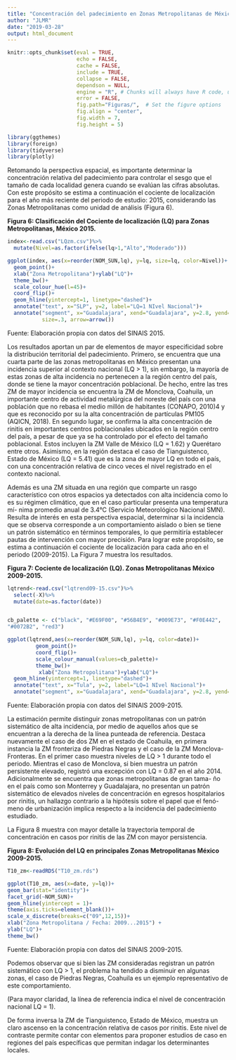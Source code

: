 ```yaml
---
title: "Concentración del padecimiento en Zonas Metropolitanas de México"
author: "JLMR"
date: "2019-03-28"
output: html_document
---
```



```r
knitr::opts_chunk$set(eval = TRUE, 
                      echo = FALSE, 
                      cache = FALSE,
                      include = TRUE,
                      collapse = FALSE,
                      dependson = NULL,
                      engine = "R", # Chunks will always have R code, unless noted
                      error = FALSE,                      
                      fig.path="Figuras/",  # Set the figure options
                      fig.align = "center", 
                      fig.width = 7,
                      fig.height = 5)
```



```r
library(ggthemes)
library(foreign)
library(tidyverse)
library(plotly)

```



Retomando la perspectiva espacial, es importante determinar la concentración relativa del padecimiento para controlar el sesgo que el tamaño
de cada localidad genera cuando se evalúan las cifras absolutas. Con este
propósito se estima a continuación el cociente de localización para el año
más reciente del periodo de estudio: 2015, considerando las Zonas Metropolitanas como unidad de análisis (Figura 6).




**Figura 6: Clasificación del Cociente de localización (LQ) para Zonas Metropolitanas, México 2015.**
```r

index<-read.csv("LQzm.csv")%>%
  mutate(Nivel=as.factor(ifelse(lq>1,"Alto","Moderado")))

ggplot(index, aes(x=reorder(NOM_SUN,lq), y=lq, size=lq, color=Nivel))+
  geom_point()+
  xlab("Zona Metropolitana")+ylab("LQ")+
  theme_bw()+
  scale_colour_hue(l=45)+
  coord_flip()+
  geom_hline(yintercept=1, linetype="dashed")+
  annotate("text", x="SLP", y=2, label="LQ=1 NIvel Nacional")+
  annotate("segment", x="Guadalajara", xend="Guadalajara", y=2.8, yend=1.2, 
           size=.3, arrow=arrow()) 
```
Fuente: Elaboración propia con datos del SINAIS 2015.

Los resultados aportan un par de elementos de mayor especificidad sobre la distribución territorial del padecimiento. Primero, se encuentra que
una cuarta parte de las zonas metropolitanas en México presentan una incidencia superior al contexto nacional (LQ > 1), sin embargo, la mayoría
de estas zonas de alta incidencia no pertenecen a la región centro del país,
donde se tiene la mayor concentración poblacional. De hecho, entre las
tres ZM de mayor incidencia se encuentra la ZM de Monclova, Coahuila, un importante centro de actividad metalúrgica del noreste del país con
una población que no rebasa el medio millón de habitantes (CONAPO,
2010)4 y que es reconocido por su la alta concentración de partículas PM105
(AQICN, 2018).
En segundo lugar, se confirma la alta concentración de rinitis en importantes centros poblacionales ubicados en la región centro del país, a pesar
de que ya se ha controlado por el efecto del tamaño poblacional. Estos
incluyen la ZM Valle de México (LQ = 1.62) y Querétaro entre otros.
Asimismo, en la región destaca el caso de Tianguistenco, Estado de
México (LQ = 5.41) que es la zona de mayor LQ en todo el país, con una
concentración relativa de cinco veces el nivel registrado en el contexto
nacional.

Además es una ZM situada en una región que comparte un rasgo característico con otros espacios ya detectados con alta incidencia como lo es su
régimen climático, que en el caso particular presenta una temperatura mí-
nima promedio anual de 3.4°C (Servicio Meteorológico Nacional SMN).
Resulta de interés en esta perspectiva espacial, determinar si la incidencia que se observa corresponde a un comportamiento aislado o bien
se tiene un patrón sistemático en términos temporales, lo que permitiría
establecer pautas de intervención con mayor precisión. Para lograr este
propósito, se estima a continuación el cociente de localización para cada
año en el periodo (2009-2015). La Figura 7 muestra los resultados.


**Figura 7: Cociente de localización (LQ). Zonas Metropolitanas México 2009-2015.**

```r

lqtrend<-read.csv("lqtrend09-15.csv")%>%
  select(-X)%>%
  mutate(date=as.factor(date))


cb_palette <- c("black", "#E69F00", "#56B4E9", "#009E73", "#F0E442",
"#0072B2", "red3")

ggplot(lqtrend,aes(x=reorder(NOM_SUN,lq), y=lq, color=date))+
         geom_point()+
         coord_flip()+
         scale_colour_manual(values=cb_palette)+
         theme_bw()+
          xlab("Zona Metropolitana")+ylab("LQ")+
  geom_hline(yintercept=1, linetype="dashed")+
  annotate("text", x="Tula", y=2, label="LQ=1 NIvel Nacional")+
  annotate("segment", x="Guadalajara", xend="Guadalajara", y=2.8, yend=1.2, size=.3, arrow=arrow())+labs(color="Año")
```

Fuente: Elaboración propia con datos del SINAIS 2009-2015.

La estimación permite distinguir zonas metropolitanas con un patrón
sistemático de alta incidencia, por medio de aquellos años que se encuentran a la derecha de la línea punteada de referencia. Destaca nuevamente
el caso de dos ZM en el estado de Coahuila, en primera instancia la ZM
fronteriza de Piedras Negras y el caso de la ZM Monclova-Fronteras. En el
primer caso muestra niveles de LQ > 1 durante todo el periodo. Mientras el
caso de Monclova, si bien muestra un patrón persistente elevado, registró
una excepción con LQ = 0.87 en el año 2014.
Adicionalmente se encuentra que zonas metropolitanas de gran tama-
ño en el país como son Monterrey y Guadalajara, no presentan un patrón
sistemático de elevados niveles de concentración en egresos hospitalarios
por rinitis, un hallazgo contrario a la hipótesis sobre el papel que el fenó-
meno de urbanización implica respecto a la incidencia del padecimiento
estudiado.

La Figura 8 muestra con mayor detalle la trayectoria temporal de concentración en casos por rinitis de las ZM con mayor persistencia.

**Figura 8: Evolución del LQ en principales Zonas Metropolitanas México 2009-2015.**

```r

T10_zm<-readRDS("T10_zm.rds")

ggplot(T10_zm, aes(x=date, y=lq))+ 
geom_bar(stat="identity")+
facet_grid(~NOM_SUN)+
geom_hline(yintercept = 1)+
theme(axis.ticks=element_blank())+
scale_x_discrete(breaks=c("09",12,15))+
xlab("Zona Metropolitana / Fecha: 2009...2015") +
ylab("LQ")+
theme_bw()
```
Fuente: Elaboración propia con datos del SINAIS 2009-2015.




Podemos observar que si bien las ZM consideradas registran un patrón sistemático con LQ > 1, el problema ha tendido a disminuir en algunas zonas, el caso de Piedras Negras, Coahuila es
un ejemplo representativo de este comportamiento.

(Para mayor claridad, la línea de referencia indica el nivel de concentración nacional LQ = 1).

De forma inversa la
ZM de Tianguistenco, Estado de México, muestra un claro ascenso en la
concentración relativa de casos por rinitis. Este nivel de contraste permite
contar con elementos para proponer estudios de caso en regiones del país
específicas que permitan indagar los determinantes locales.